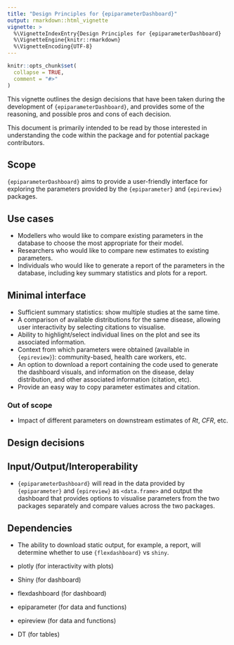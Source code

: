 ```yaml
---
title: "Design Principles for {epiparameterDashboard}"
output: rmarkdown::html_vignette
vignette: >
  %\VignetteIndexEntry{Design Principles for {epiparameterDashboard}
  %\VignetteEngine{knitr::rmarkdown}
  %\VignetteEncoding{UTF-8}
---
```


```r
knitr::opts_chunk$set(
  collapse = TRUE,
  comment = "#>"
)
```

This vignette outlines the design decisions that have been taken during the development of `{epiparameterDashboard}`, and provides some of the reasoning, and possible pros and cons of each decision.

This document is primarily intended to be read by those interested in understanding the code within the package and for potential package contributors.

<!-- Text in angular brackets (<>) is to guide what to include for each section please delete the guidelines and replace for your package.

None of the sections are required, feel free to remove any sections not relevant to your package or add new sections if helpful. -->

## Scope

`{epiparameterDashboard}` aims to provide a user-friendly interface for exploring the parameters provided by the `{epiparameter}` and `{epireview}` packages.

## Use cases

- Modellers who would like to compare existing parameters in the database to choose the most appropriate for their model.
- Researchers who would like to compare new estimates to existing parameters.
- Individuals who would like to generate a report of the parameters in the database, including key summary statistics and plots for a report.
  
## Minimal interface

- Sufficient summary statistics: show multiple studies at the same time. 
- A comparison of available distributions for the same disease, allowing user interactivity by selecting citations to visualise.
- Ability to highlight/select individual lines on the plot and see its associated information.
- Context from which parameters were obtained (available in `{epireview}`): community-based, health care workers, etc.
- An option to download a report containing the code used to generate the dashboard visuals, and information on the disease, delay distribution, and other associated information (citation, etc).
- Provide an easy way to copy parameter estimates and citation.

### Out of scope

- Impact of different parameters on downstream estimates of $Rt$, $CFR$, etc.

## Design decisions

## Input/Output/Interoperability

- `{epiparameterDashboard}` will read in the data provided by `{epiparameter}` and `{epireview}` as `<data.frame>` and output the dashboard that provides options to visualise parameters from the two packages separately and compare values across the two packages.

## Dependencies

- The ability to download static output, for example, a report, will determine whether to use `{flexdashboard}` vs `shiny`.

- plotly (for interactivity with plots)
- Shiny (for dashboard)
- flexdashboard (for dashboard)
- epiparameter (for data and functions)
- epireview (for data and functions)
- DT (for tables)
